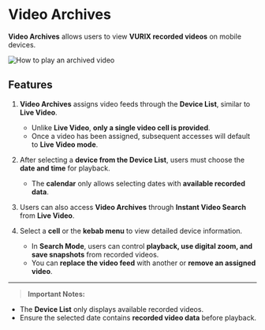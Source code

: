 # Video Archives

**Video Archives** allows users to view **VURIX recorded videos** on mobile devices.

<Image alt="How to play an archived video" caption="How to play an archived video" src="https://github.com/Innodep/vurix-mobile-docs/blob/main/assets/how-to-video-archive.png?raw=true" />

## Features

1. **Video Archives** assigns video feeds through the **Device List**, similar to **Live Video**.
   - Unlike **Live Video**, **only a single video cell is provided**.
   - Once a video has been assigned, subsequent accesses will default to **Live Video mode**.

2. After selecting a **device from the Device List**, users must choose the **date and time** for playback.
   - The **calendar** only allows selecting dates with **available recorded data**.

3. Users can also access **Video Archives** through **Instant Video Search** from **Live Video**.

4. Select a **cell** or the **kebab menu** to view detailed device information.
   - In **Search Mode**, users can control **playback, use digital zoom, and save snapshots** from recorded videos.
   - You can **replace the video feed** with another or **remove an assigned video**.

---

>**Important Notes:**

- The **Device List** only displays available recorded videos.
- Ensure the selected date contains **recorded video data** before playback.
